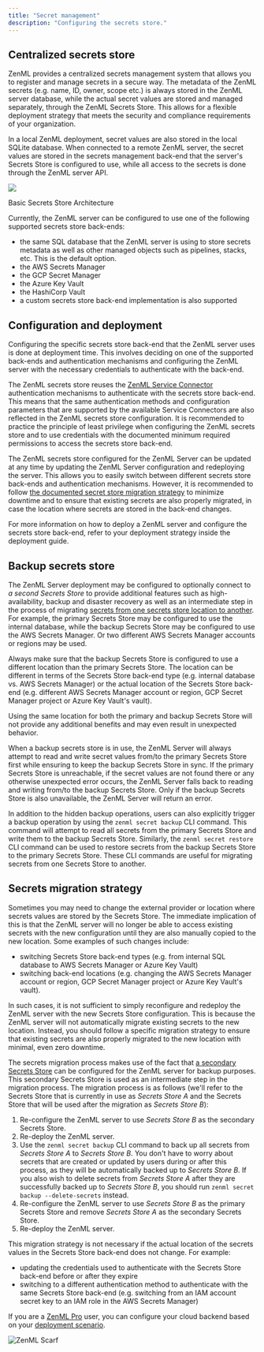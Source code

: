 ```yaml
---
title: "Secret management"
description: "Configuring the secrets store."
---
```


## Centralized secrets store

ZenML provides a centralized secrets management system that allows you to register and manage secrets in a secure way. The metadata of the ZenML secrets (e.g. name, ID, owner, scope etc.) is always stored in the ZenML server database, while the actual secret values are stored and managed separately, through the ZenML Secrets Store. This allows for a flexible deployment strategy that meets the security and compliance requirements of your organization.

In a local ZenML deployment, secret values are also stored in the local SQLite database. When connected to a remote ZenML server, the secret values are stored in the secrets management back-end that the server's Secrets Store is configured to use, while all access to the secrets is done through the ZenML server API.

![](/images/getting-started/deploying-zenml/files%2Fv0%2Fb%2Fgitbook-x-prod.appspot.com%2Fo%2Fspaces%252FSXceRPgF1t4PqY7HbePb%252Fuploads%252Fgit-blob-1ff5dc725942bba05a9c814eba60a1feca0af598%252Fsecrets-store-architecture.png)

Basic Secrets Store Architecture

Currently, the ZenML server can be configured to use one of the following supported secrets store back-ends:

* the same SQL database that the ZenML server is using to store secrets metadata as well as other managed objects such as pipelines, stacks, etc. This is the default option.
* the AWS Secrets Manager
* the GCP Secret Manager
* the Azure Key Vault
* the HashiCorp Vault
* a custom secrets store back-end implementation is also supported

## Configuration and deployment

Configuring the specific secrets store back-end that the ZenML server uses is done at deployment time. This involves deciding on one of the supported back-ends and authentication mechanisms and configuring the ZenML server with the necessary credentials to authenticate with the back-end.

The ZenML secrets store reuses the [ZenML Service Connector](/how-to/auth-management/service-connectors-guide) authentication mechanisms to authenticate with the secrets store back-end. This means that the same authentication methods and configuration parameters that are supported by the available Service Connectors are also reflected in the ZenML secrets store configuration. It is recommended to practice the principle of least privilege when configuring the ZenML secrets store and to use credentials with the documented minimum required permissions to access the secrets store back-end.

The ZenML secrets store configured for the ZenML Server can be updated at any time by updating the ZenML Server configuration and redeploying the server. This allows you to easily switch between different secrets store back-ends and authentication mechanisms. However, it is recommended to follow [the documented secret store migration strategy](/getting-started/deploying-zenml/secret-management#secrets-migration-strategy) to minimize downtime and to ensure that existing secrets are also properly migrated, in case the location where secrets are stored in the back-end changes.

For more information on how to deploy a ZenML server and configure the secrets store back-end, refer to your deployment strategy inside the deployment guide.

## Backup secrets store

The ZenML Server deployment may be configured to optionally connect to _a second Secrets Store_ to provide additional features such as high-availability, backup and disaster recovery as well as an intermediate step in the process of migrating [secrets from one secrets store location to another](/getting-started/deploying-zenml/secret-management#secrets-migration-strategy). For example, the primary Secrets Store may be configured to use the internal database, while the backup Secrets Store may be configured to use the AWS Secrets Manager. Or two different AWS Secrets Manager accounts or regions may be used.

Always make sure that the backup Secrets Store is configured to use a different location than the primary Secrets Store. The location can be different in terms of the Secrets Store back-end type (e.g. internal database vs. AWS Secrets Manager) or the actual location of the Secrets Store back-end (e.g. different AWS Secrets Manager account or region, GCP Secret Manager project or Azure Key Vault's vault).

Using the same location for both the primary and backup Secrets Store will not provide any additional benefits and may even result in unexpected behavior.

When a backup secrets store is in use, the ZenML Server will always attempt to read and write secret values from/to the primary Secrets Store first while ensuring to keep the backup Secrets Store in sync. If the primary Secrets Store is unreachable, if the secret values are not found there or any otherwise unexpected error occurs, the ZenML Server falls back to reading and writing from/to the backup Secrets Store. Only if the backup Secrets Store is also unavailable, the ZenML Server will return an error.

In addition to the hidden backup operations, users can also explicitly trigger a backup operation by using the `zenml secret backup` CLI command. This command will attempt to read all secrets from the primary Secrets Store and write them to the backup Secrets Store. Similarly, the `zenml secret restore` CLI command can be used to restore secrets from the backup Secrets Store to the primary Secrets Store. These CLI commands are useful for migrating secrets from one Secrets Store to another.

## Secrets migration strategy

Sometimes you may need to change the external provider or location where secrets values are stored by the Secrets Store. The immediate implication of this is that the ZenML server will no longer be able to access existing secrets with the new configuration until they are also manually copied to the new location. Some examples of such changes include:

* switching Secrets Store back-end types (e.g. from internal SQL database to AWS Secrets Manager or Azure Key Vault)
* switching back-end locations (e.g. changing the AWS Secrets Manager account or region, GCP Secret Manager project or Azure Key Vault's vault).

In such cases, it is not sufficient to simply reconfigure and redeploy the ZenML server with the new Secrets Store configuration. This is because the ZenML server will not automatically migrate existing secrets to the new location. Instead, you should follow a specific migration strategy to ensure that existing secrets are also properly migrated to the new location with minimal, even zero downtime.

The secrets migration process makes use of the fact that [a secondary Secrets Store](/getting-started/deploying-zenml/secret-management#backup-secrets-store) can be configured for the ZenML server for backup purposes. This secondary Secrets Store is used as an intermediate step in the migration process. The migration process is as follows (we'll refer to the Secrets Store that is currently in use as _Secrets Store A_ and the Secrets Store that will be used after the migration as _Secrets Store B_):

1. Re-configure the ZenML server to use _Secrets Store B_ as the secondary Secrets Store.
2. Re-deploy the ZenML server.
3. Use the `zenml secret backup` CLI command to back up all secrets from _Secrets Store A_ to _Secrets Store B_. You don't have to worry about secrets that are created or updated by users during or after this process, as they will be automatically backed up to _Secrets Store B_. If you also wish to delete secrets from _Secrets Store A_ after they are successfully backed up to _Secrets Store B_, you should run `zenml secret backup --delete-secrets` instead.
4. Re-configure the ZenML server to use _Secrets Store B_ as the primary Secrets Store and remove _Secrets Store A_ as the secondary Secrets Store.
5. Re-deploy the ZenML server.

This migration strategy is not necessary if the actual location of the secrets values in the Secrets Store back-end does not change. For example:

* updating the credentials used to authenticate with the Secrets Store back-end before or after they expire
* switching to a different authentication method to authenticate with the same Secrets Store back-end (e.g. switching from an IAM account secret key to an IAM role in the AWS Secrets Manager)

If you are a [ZenML Pro](https://zenml.io/pro) user, you can configure your cloud backend based on your [deployment scenario](/getting-started/zenml-pro/system-architectures).

![ZenML Scarf](/images/getting-started/deploying-zenml)